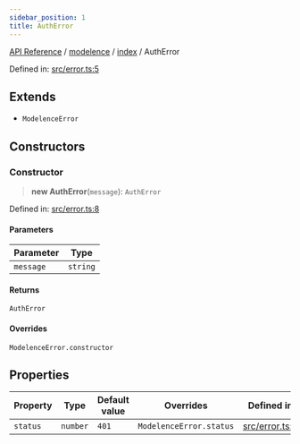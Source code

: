 ```yaml
---
sidebar_position: 1
title: AuthError
---
```


[API Reference](/api-reference/modelence/index/classes/../../../index) / [modelence](/api-reference/modelence/index/classes/../../index) / [index](/api-reference/modelence/index/classes/../index) / AuthError

Defined in: [src/error.ts:5](https://github.com/modelence/modelence/blob/b347ad308b6a166a03df517423f8fa308a35f958/packages/modelence/src/error.ts#L5)

## Extends

- `ModelenceError`

## Constructors

### Constructor

> **new AuthError**(`message`): `AuthError`

Defined in: [src/error.ts:8](https://github.com/modelence/modelence/blob/b347ad308b6a166a03df517423f8fa308a35f958/packages/modelence/src/error.ts#L8)

#### Parameters

| Parameter | Type |
| ------ | ------ |
| `message` | `string` |

#### Returns

`AuthError`

#### Overrides

`ModelenceError.constructor`

## Properties

| Property | Type | Default value | Overrides | Defined in |
| ------ | ------ | ------ | ------ | ------ |
| <a id="status"></a> `status` | `number` | `401` | `ModelenceError.status` | [src/error.ts:6](https://github.com/modelence/modelence/blob/b347ad308b6a166a03df517423f8fa308a35f958/packages/modelence/src/error.ts#L6) |
